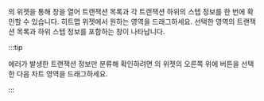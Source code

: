 <Cmdname sid="side_appDashboard" className="uitext" />의 <Cmdname sid="AA005" className="uitext" /> 위젯을 통해 <Cmdname sid="TTL06209" className="uitext" /> 창을 열어 트랜잭션 목록과 각 트랜잭션 하위의 스텝 정보를 한 번에 확인할 수 있습니다. 히트맵 위젯에서 원하는 영역을 드래그하세요. 선택한 영역의 트랜잭션 목록과 하위 스텝 정보를 포함하는 <Cmdname sid="TTL06209" className="uitext" /> 창이 나타납니다.

:::tip

에러가 발생한 트랜잭션 정보만 분류해 확인하려면 <Cmdname sid="side_appDashboard" className="uitext" />의 <Cmdname sid="AA005" className="uitext" /> 위젯의 오른쪽 위에 <Cmdname sid="dashboard_hitmap_error" className="uitext" /> 버튼을 선택한 다음 차트 영역을 드래그하세요.

<ImgLang img="apm-hitmap-error.png" desc="히트맵 위젯" />

:::